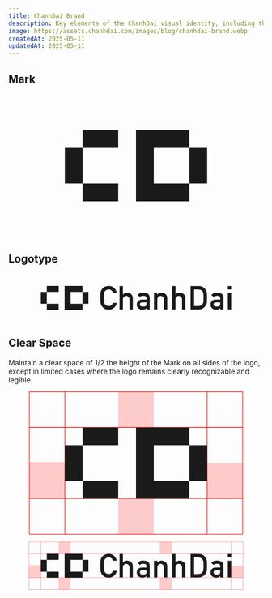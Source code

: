 ```yaml
---
title: ChanhDai Brand
description: Key elements of the ChanhDai visual identity, including the mark, logotype, clear space, and more.
image: https://assets.chanhdai.com/images/blog/chanhdai-brand.webp
createdAt: 2025-05-11
updatedAt: 2025-05-11
---
```


## Mark

<figure>
  <svg
    className="mx-auto h-24 w-auto"
    xmlns="http://www.w3.org/2000/svg"
    fill="none"
    viewBox="0 0 386 258"
  >
    <path
      fill="currentColor"
      d="M161 193H97v-32h64v32ZM289 97h-64v64h64v32h-96V65h96v32ZM97 161H65V97h32v64ZM321 161h-32V97h32v64ZM161 97H97V65h64v32Z"
    />
  </svg>
</figure>

## Logotype

<figure>
  <svg
    className="mx-auto h-16 w-auto sm:h-24"
    xmlns="http://www.w3.org/2000/svg"
    fill="none"
    viewBox="0 0 1154 258"
  >
    <path
      fill="currentColor"
      d="M161 193H97v-32h64v32ZM289 97h-64v64h64v32h-96V65h96v32Z"
    />
    <path
      fill="currentColor"
      fillRule="evenodd"
      d="M585.442 114.271c6.651-8.901 16.426-13.237 29.326-13.007 10.835-.115 19.55 2.01 26.143 6.374 6.478 4.537 9.775 12.232 9.889 23.085v61.243h-17.371v-7.924h-.344c-1.663 3.1-4.157 5.34-7.482 6.718-3.555 1.493-8.199 2.24-13.932 2.24-9.86-.23-17.313-2.871-22.359-7.925-5.503-5.053-8.255-11.513-8.255-19.381 0-7.465 2.379-13.724 7.137-18.777 4.759-5.054 11.782-7.638 21.07-7.753h24.165v-9.475c.057-7.925-5.877-11.772-17.802-11.543-4.127 0-7.567.46-10.319 1.379-2.695 1.206-4.73 3.072-6.106 5.599l-13.76-10.853Zm27.09 39.709c-10.205.287-15.251 3.905-15.136 10.853 0 2.986 1.319 5.57 3.956 7.752 2.523 2.355 6.679 3.532 12.469 3.532 7.339.115 12.499-.775 15.48-2.67 2.752-1.895 4.128-6.202 4.128-12.921v-6.546h-20.897ZM982.2 114.271c6.651-8.901 16.425-13.237 29.32-13.007 10.84-.115 19.55 2.01 26.15 6.374 6.48 4.537 9.77 12.232 9.89 23.085v61.243h-17.37v-7.924h-.35c-1.66 3.1-4.15 5.34-7.48 6.718-3.55 1.493-8.2 2.24-13.93 2.24-9.862-.23-17.315-2.871-22.36-7.925-5.504-5.053-8.256-11.513-8.256-19.381 0-7.465 2.379-13.724 7.138-18.777 4.758-5.054 11.781-7.638 21.068-7.753h24.17v-9.475c.05-7.925-5.88-11.772-17.81-11.543-4.12 0-7.56.46-10.32 1.379-2.69 1.206-4.725 3.072-6.101 5.599L982.2 114.271Zm27.09 39.709c-10.206.287-15.251 3.905-15.137 10.853 0 2.986 1.319 5.57 3.956 7.752 2.521 2.355 6.681 3.532 12.471 3.532 7.34.115 12.5-.775 15.48-2.67 2.75-1.895 4.13-6.202 4.13-12.921v-6.546h-20.9Z"
      clipRule="evenodd"
    />
    <path
      fill="currentColor"
      d="M429.718 65c11.868 0 21.671 3.675 29.411 11.025 7.797 7.293 12.67 16.022 14.62 26.186h-20.038c-1.547-4.823-4.443-9.044-8.685-12.662-4.185-3.617-9.288-5.426-15.308-5.426-4.472 0-8.341.918-11.609 2.756-3.268 1.837-5.848 3.962-7.74 6.374-2.465 3.216-4.156 6.748-5.074 10.595-.86 3.848-1.29 12.203-1.29 25.066 0 12.921.43 21.304 1.29 25.152a26.404 26.404 0 0 0 5.074 10.423c1.892 2.526 4.472 4.709 7.74 6.546 3.268 1.78 7.138 2.67 11.609 2.67 10.549 0 18.547-5.713 23.993-17.141h20.038c-2.466 11.715-7.74 20.673-15.824 26.875-8.083 6.144-17.486 9.216-28.207 9.216-9.861 0-18.145-2.354-24.853-7.063-6.65-4.766-11.437-9.905-14.361-15.418-2.064-3.675-3.497-7.695-4.3-12.06-.803-4.364-1.204-14.097-1.204-29.2s.401-24.836 1.204-29.2c.803-4.365 2.236-8.385 4.3-12.06 2.924-5.455 7.711-10.595 14.361-15.419C411.573 67.412 419.857 65 429.718 65ZM506.505 111.772h.345c5.561-7.063 13.3-10.594 23.218-10.594 6.937 0 13.617 2.641 20.038 7.924 6.478 5.283 9.717 12.978 9.717 23.085v59.435H541.85v-53.233c0-6.029-1.691-10.739-5.074-14.127-3.325-3.388-7.482-5.082-12.469-5.082-5.16 0-9.431 1.694-12.814 5.082-3.325 3.388-4.988 8.098-4.988 14.127v53.233h-17.973V66.12h17.973v45.652ZM715.29 101.178c6.937 0 13.616 2.641 20.037 7.924 6.479 5.283 9.717 12.978 9.717 23.085v59.435h-17.973v-53.233c0-6.029-1.691-10.739-5.073-14.127-3.326-3.388-7.482-5.082-12.47-5.082-5.16 0-9.431 1.694-12.814 5.082-3.325 3.388-4.987 8.098-4.987 14.127v53.233h-17.974v-89.411h17.974v9.561h.344c5.561-7.063 13.3-10.594 23.219-10.594ZM789.325 111.772h.344c5.561-7.063 13.301-10.594 23.219-10.594 6.937 0 13.616 2.641 20.037 7.924 6.479 5.283 9.718 12.978 9.718 23.085v59.435H824.67v-53.233c0-6.029-1.692-10.739-5.074-14.127-3.325-3.388-7.482-5.082-12.47-5.082-5.159 0-9.431 1.694-12.813 5.082-3.325 3.388-4.988 8.098-4.988 14.127v53.233h-17.973V66.12h17.973v45.652Z"
    />
    <path
      fill="currentColor"
      fillRule="evenodd"
      d="M914.356 66.12c17.142 0 29.87 7.035 38.183 21.104 3.096 5.34 4.988 10.336 5.676 14.987.688 4.652 1.032 13.553 1.032 26.703 0 14.126-.488 23.573-1.462 28.339-.918 4.709-2.781 9.246-5.59 13.61-3.727 5.857-8.858 10.796-15.393 14.815-6.479 3.963-14.362 5.944-23.65 5.944h-42.654V66.12h43.858Zm-24.853 107.585h22.789c10.435 0 18.175-3.646 23.22-10.939 2.064-3.159 3.353-6.547 3.869-10.164.574-3.676.86-11.342.86-22.999 0-11.255-.315-19.036-.946-23.343-.573-4.307-2.121-8.183-4.644-11.629-5.217-7.005-12.67-10.508-22.359-10.508h-22.789v89.582Z"
      clipRule="evenodd"
    />
    <path
      fill="currentColor"
      d="M1089 191.622h-17.97v-89.411H1089v89.411ZM97 161H65V97h32v64ZM321 161h-32V97h32v64ZM161 97H97V65h64v32ZM1089 84.123h-17.97V66.12H1089v18.003Z"
    />
  </svg>
</figure>

## Clear Space

Maintain a clear space of 1/2 the height of the Mark on all sides of the logo, except in limited cases where the logo remains clearly recognizable and legible.

<figure>
  <svg
    className="mx-auto h-24 w-auto"
    xmlns="http://www.w3.org/2000/svg"
    fill="none"
    viewBox="0 0 386 258"
  >
    <path
      fill="red"
      d="M1 129h64v64H1zM161 193h64v64h-64zM161 1h64v64h-64zM321 129h64v64h-64z"
      opacity=".2"
    />
    <path
      stroke="red"
      strokeLinecap="square"
      strokeDasharray="8 4"
      d="M1 65h384M1 1h384M1 257h384M1 193h384M65 1v256M1 1v256M321 1v256"
    />
    <path stroke="red" strokeDasharray="8 4" d="M385 1v256" />
    <path
      stroke="red"
      strokeDasharray="8 4"
      strokeLinecap="square"
      d="M1 129h64"
    />
    <path
      fill="currentColor"
      d="M161 193H97v-32h64v32ZM289 97h-64v64h64v32h-96V65h96v32ZM97 161H65V97h32v64ZM321 161h-32V97h32v64ZM161 97H97V65h64v32Z"
    />
  </svg>
</figure>

<figure>
  <svg
    className="mx-auto h-16 w-auto sm:h-24"
    xmlns="http://www.w3.org/2000/svg"
    fill="none"
    viewBox="0 0 1154 258"
  >
    <path
      fill="red"
      d="M1 129h64v64H1zM161 193h64v64h-64zM161 1h64v64h-64zM705 1h64v64h-64zM705 193h64v64h-64zM1089 129h64v64h-64z"
      opacity=".2"
    />
    <path
      stroke="red"
      strokeLinecap="square"
      strokeDasharray="8 4"
      d="M1 65h1152M1 1h1152M1 257h1152M1 193h1152M65 1v256M1 1v256M1089 1v256"
    />
    <path stroke="red" strokeDasharray="8 4" d="M1153 1v256" />
    <path
      stroke="red"
      strokeDasharray="8 4"
      strokeLinecap="square"
      d="M1 129h64"
    />
    <path
      fill="currentColor"
      d="M161 193H97v-32h64v32ZM289 97h-64v64h64v32h-96V65h96v32Z"
    />
    <path
      fill="currentColor"
      fillRule="evenodd"
      d="M585.442 114.271c6.651-8.901 16.426-13.237 29.326-13.007 10.835-.115 19.55 2.01 26.143 6.374 6.478 4.537 9.775 12.232 9.889 23.085v61.243h-17.371v-7.924h-.344c-1.663 3.1-4.157 5.34-7.482 6.718-3.555 1.493-8.199 2.24-13.932 2.24-9.86-.23-17.313-2.871-22.359-7.925-5.503-5.053-8.255-11.513-8.255-19.381 0-7.465 2.379-13.724 7.137-18.777 4.759-5.054 11.782-7.638 21.07-7.753h24.165v-9.475c.057-7.925-5.877-11.772-17.802-11.543-4.127 0-7.567.46-10.319 1.379-2.695 1.206-4.73 3.072-6.106 5.599l-13.76-10.853Zm27.09 39.709c-10.205.287-15.251 3.905-15.136 10.853 0 2.986 1.319 5.57 3.956 7.752 2.523 2.355 6.679 3.532 12.469 3.532 7.339.115 12.499-.775 15.48-2.67 2.752-1.895 4.128-6.202 4.128-12.921v-6.546h-20.897ZM982.2 114.271c6.651-8.901 16.425-13.237 29.32-13.007 10.84-.115 19.55 2.01 26.15 6.374 6.48 4.537 9.77 12.232 9.89 23.085v61.243h-17.37v-7.924h-.35c-1.66 3.1-4.15 5.34-7.48 6.718-3.55 1.493-8.2 2.24-13.93 2.24-9.862-.23-17.315-2.871-22.36-7.925-5.504-5.053-8.256-11.513-8.256-19.381 0-7.465 2.379-13.724 7.138-18.777 4.758-5.054 11.781-7.638 21.068-7.753h24.17v-9.475c.05-7.925-5.88-11.772-17.81-11.543-4.12 0-7.56.46-10.32 1.379-2.69 1.206-4.725 3.072-6.101 5.599L982.2 114.271Zm27.09 39.709c-10.206.287-15.251 3.905-15.137 10.853 0 2.986 1.319 5.57 3.956 7.752 2.521 2.355 6.681 3.532 12.471 3.532 7.34.115 12.5-.775 15.48-2.67 2.75-1.895 4.13-6.202 4.13-12.921v-6.546h-20.9Z"
      clipRule="evenodd"
    />
    <path
      fill="currentColor"
      d="M429.718 65c11.868 0 21.671 3.675 29.411 11.025 7.797 7.293 12.67 16.022 14.62 26.186h-20.038c-1.547-4.823-4.443-9.044-8.685-12.662-4.185-3.617-9.288-5.426-15.308-5.426-4.472 0-8.341.918-11.609 2.756-3.268 1.837-5.848 3.962-7.74 6.374-2.465 3.216-4.156 6.748-5.074 10.595-.86 3.848-1.29 12.203-1.29 25.066 0 12.921.43 21.304 1.29 25.152a26.404 26.404 0 0 0 5.074 10.423c1.892 2.526 4.472 4.709 7.74 6.546 3.268 1.78 7.138 2.67 11.609 2.67 10.549 0 18.547-5.713 23.993-17.141h20.038c-2.466 11.715-7.74 20.673-15.824 26.875-8.083 6.144-17.486 9.216-28.207 9.216-9.861 0-18.145-2.354-24.853-7.063-6.65-4.766-11.437-9.905-14.361-15.418-2.064-3.675-3.497-7.695-4.3-12.06-.803-4.364-1.204-14.097-1.204-29.2s.401-24.836 1.204-29.2c.803-4.365 2.236-8.385 4.3-12.06 2.924-5.455 7.711-10.595 14.361-15.419C411.573 67.412 419.857 65 429.718 65ZM506.505 111.772h.345c5.561-7.063 13.3-10.594 23.218-10.594 6.937 0 13.617 2.641 20.038 7.924 6.478 5.283 9.717 12.978 9.717 23.085v59.435H541.85v-53.233c0-6.029-1.691-10.739-5.074-14.127-3.325-3.388-7.482-5.082-12.469-5.082-5.16 0-9.431 1.694-12.814 5.082-3.325 3.388-4.988 8.098-4.988 14.127v53.233h-17.973V66.12h17.973v45.652ZM715.29 101.178c6.937 0 13.616 2.641 20.037 7.924 6.479 5.283 9.717 12.978 9.717 23.085v59.435h-17.973v-53.233c0-6.029-1.691-10.739-5.073-14.127-3.326-3.388-7.482-5.082-12.47-5.082-5.16 0-9.431 1.694-12.814 5.082-3.325 3.388-4.987 8.098-4.987 14.127v53.233h-17.974v-89.411h17.974v9.561h.344c5.561-7.063 13.3-10.594 23.219-10.594ZM789.325 111.772h.344c5.561-7.063 13.301-10.594 23.219-10.594 6.937 0 13.616 2.641 20.037 7.924 6.479 5.283 9.718 12.978 9.718 23.085v59.435H824.67v-53.233c0-6.029-1.692-10.739-5.074-14.127-3.325-3.388-7.482-5.082-12.47-5.082-5.159 0-9.431 1.694-12.813 5.082-3.325 3.388-4.988 8.098-4.988 14.127v53.233h-17.973V66.12h17.973v45.652Z"
    />
    <path
      fill="currentColor"
      fillRule="evenodd"
      d="M914.356 66.12c17.142 0 29.87 7.035 38.183 21.104 3.096 5.34 4.988 10.336 5.676 14.987.688 4.652 1.032 13.553 1.032 26.703 0 14.126-.488 23.573-1.462 28.339-.918 4.709-2.781 9.246-5.59 13.61-3.727 5.857-8.858 10.796-15.393 14.815-6.479 3.963-14.362 5.944-23.65 5.944h-42.654V66.12h43.858Zm-24.853 107.585h22.789c10.435 0 18.175-3.646 23.22-10.939 2.064-3.159 3.353-6.547 3.869-10.164.574-3.676.86-11.342.86-22.999 0-11.255-.315-19.036-.946-23.343-.573-4.307-2.121-8.183-4.644-11.629-5.217-7.005-12.67-10.508-22.359-10.508h-22.789v89.582Z"
      clipRule="evenodd"
    />
    <path
      fill="currentColor"
      d="M1089 191.622h-17.97v-89.411H1089v89.411ZM97 161H65V97h32v64ZM321 161h-32V97h32v64ZM161 97H97V65h64v32ZM1089 84.123h-17.97V66.12H1089v18.003Z"
    />
  </svg>
</figure>
